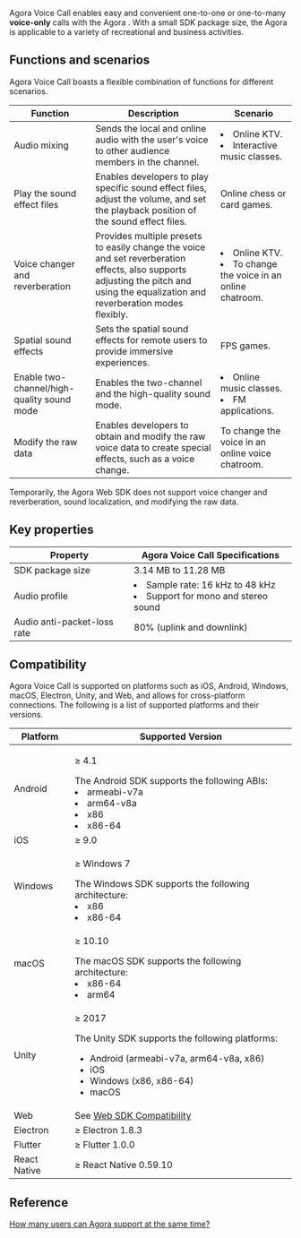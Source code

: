 Agora Voice Call enables easy and convenient one-to-one or one-to-many **voice-only** calls with the Agora <Vg k="VSDK" />. With a small SDK package size, the Agora <Vg k="VSDK" /> is applicable to a variety of recreational and business activities.

## Functions and scenarios

Agora Voice Call boasts a flexible combination of functions for different scenarios.


| Function                                   | Description                                                  | Scenario                                                     |
| ------------------------------------------ | ------------------------------------------------------------ | ------------------------------------------------------------ |
| Audio mixing                               | Sends the local and online audio with the user's voice to other audience members in the channel. | <li>Online KTV.</li> <li>Interactive music classes.</li>               |
| Play the sound effect files                | Enables developers to play specific sound effect files, adjust the volume, and set the playback position of the sound effect files. | Online chess or card games.                                  |
| Voice changer and reverberation            | Provides multiple presets to easily change the voice and set reverberation effects, also supports adjusting the pitch and using the equalization and reverberation modes flexibly. | <li>Online KTV.</li><li>To change the voice in an online chatroom.</li> |
| Spatial sound effects                      | Sets the spatial sound effects for remote users to provide immersive experiences. | FPS games.                                                   |
| Enable two-channel/high-quality sound mode | Enables the two-channel and the high-quality sound mode.     | <li>Online music classes.</li><li> FM applications.</li>               |
| Modify the raw data                        | Enables developers to obtain and modify the raw voice data to create special effects, such as a voice change. | To change the voice in an online voice chatroom.             |
	
<div class="alert info">Temporarily, the Agora <Vg k="VSDK" /> Web SDK does not support voice changer and reverberation, sound localization, and modifying the raw data. </div>

## Key properties

| Property                    | Agora Voice Call Specifications                              |
| --------------------------- | ------------------------------------------------------------ |
| SDK package size            | 3.14 MB to 11.28 MB                                           |
| Audio profile               | <li>Sample rate: 16 kHz to 48 kHz</li><li>Support for mono and stereo sound</li> |
| Audio anti-packet-loss rate | 80% (uplink and downlink)                                    |

## Compatibility

Agora Voice Call is supported on platforms such as iOS, Android, Windows, macOS, Electron, Unity, and Web, and allows for cross-platform connections. The following is a list of supported platforms and their versions.


| Platform             | Supported Version                                            |
| -------------------- | ------------------------------------------------------------ |
| Android              | <p>≥ 4.1</p>The Android SDK supports the following ABIs:<li>armeabi-v7a</li><li>arm64-v8a</li><li>x86</li><li>x86-64</li> |
| iOS                  | ≥ 9.0                                                       |
| Windows              | <p>≥ Windows 7</p>The Windows SDK supports the following architecture:<li>x86</li><li>x86-64  </li>                                                    |
| macOS                | <p>≥ 10.10</p>The macOS SDK supports the following architecture:<li>x86-64</li><li>arm64   </li>                                                     |
| Unity                | <p>≥ 2017</p><p>The Unity SDK supports the following platforms:</p><ul><li>Android (armeabi-v7a, arm64-v8a, x86)</li><li>iOS</li><li>Windows (x86, x86-64)</li><li>macOS     </li></ul>                                                   |
| Web                  | See [Web SDK Compatibility](https://docs.agora.io/en/help/general-product-inquiry/browser_support) |
|Electron |≥ Electron 1.8.3|
|Flutter  |≥ Flutter 1.0.0 |
|React Native |≥ React Native 0.59.10|
	

## Reference

[How many users can Agora <Vg k="VSDK" /> support at the same time?](https://docs.agora.io/en/help/general-product-inquiry/capacity)